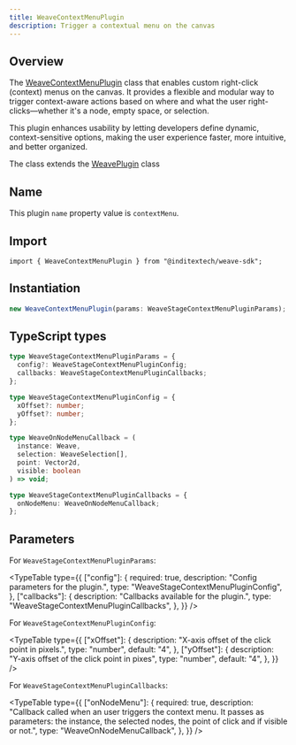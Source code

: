 ```yaml
---
title: WeaveContextMenuPlugin
description: Trigger a contextual menu on the canvas
---
```



## Overview

The [WeaveContextMenuPlugin](https://github.com/InditexTech/weavejs/blob/main/code/packages/sdk/src/plugins/context-menu/context-menu.ts)
class that enables custom right-click (context) menus on the canvas. It provides a flexible and modular way
to trigger context-aware actions based on where and what the user right-clicks—whether it's a node, empty
space, or selection.

This plugin enhances usability by letting developers define dynamic, context-sensitive options, making the
user experience faster, more intuitive, and better organized.

The class extends the [WeavePlugin](/docs/sdk/api-reference/plugins/plugin) class

## Name

This plugin `name` property value is `contextMenu`.

## Import

```shell
import { WeaveContextMenuPlugin } from "@inditextech/weave-sdk";
```

## Instantiation

```ts
new WeaveContextMenuPlugin(params: WeaveStageContextMenuPluginParams);
```

## TypeScript types

```ts
type WeaveStageContextMenuPluginParams = {
  config?: WeaveStageContextMenuPluginConfig;
  callbacks: WeaveStageContextMenuPluginCallbacks;
};

type WeaveStageContextMenuPluginConfig = {
  xOffset?: number;
  yOffset?: number;
};

type WeaveOnNodeMenuCallback = (
  instance: Weave,
  selection: WeaveSelection[],
  point: Vector2d,
  visible: boolean
) => void;

type WeaveStageContextMenuPluginCallbacks = {
  onNodeMenu: WeaveOnNodeMenuCallback;
};
```

## Parameters

For `WeaveStageContextMenuPluginParams`:

<TypeTable
  type={{
    ["config"]: {
      required: true,
      description: "Config parameters for the plugin.",
      type: "WeaveStageContextMenuPluginConfig",
    },
    ["callbacks"]: {
      description: "Callbacks available for the plugin.",
      type: "WeaveStageContextMenuPluginCallbacks",
    },
  }}
/>

For `WeaveStageContextMenuPluginConfig`:

<TypeTable
  type={{
    ["xOffset"]: {
      description: "X-axis offset of the click point in pixels.",
      type: "number",
      default: "4",
    },
    ["yOffset"]: {
      description: "Y-axis offset of the click point in pixes",
      type: "number",
      default: "4",
    },
  }}
/>

For `WeaveStageContextMenuPluginCallbacks`:

<TypeTable
  type={{
    ["onNodeMenu"]: {
      required: true,
      description:
        "Callback called when an user triggers the context menu. It passes as parameters: the instance, the selected nodes, the point of click and if visible or not.",
      type: "WeaveOnNodeMenuCallback",
    },
  }}
/>
